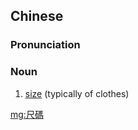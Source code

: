 {{also|尺码}}
==Chinese==
{{zh-forms|s=尺码}}

===Pronunciation===
{{zh-pron
|m=chǐmǎ
|c=cek3 maa5
|cat=n
}}

===Noun===
{{zh-noun}}

# [[size]] (typically of clothes)

[[mg:尺碼]]